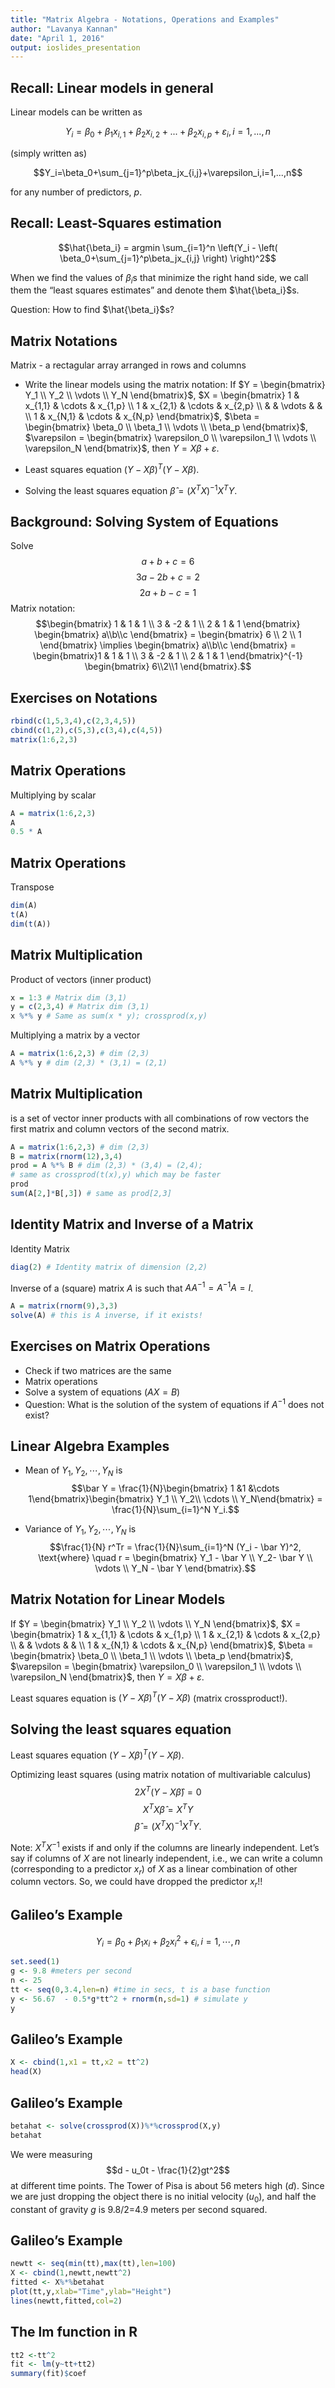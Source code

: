 ```yaml
---
title: "Matrix Algebra - Notations, Operations and Examples"
author: "Lavanya Kannan"
date: "April 1, 2016"
output: ioslides_presentation
---
```


## Recall: Linear models in general

Linear models can be written as

$$Y_i=\beta_0+\beta_1x_{i,1}+\beta_2x_{i,2}+...+\beta_2x_{i,p}+\varepsilon_i,i=1,...,n$$

(simply written as)

$$Y_i=\beta_0+\sum_{j=1}^p\beta_jx_{i,j}+\varepsilon_i,i=1,...,n$$

for any number of predictors, $p$.

## Recall: Least-Squares estimation

$$\hat{\beta_i} = argmin \sum_{i=1}^n \left(Y_i - \left( \beta_0+\sum_{j=1}^p\beta_jx_{i,j} \right) \right)^2$$

When we find the values of $\beta_i$s that minimize the right hand side, we call them the "least squares estimates" and denote them $\hat{\beta_i}$s. 

Question: How to find $\hat{\beta_i}$s?

## Matrix Notations

Matrix - a rectagular array arranged in rows and columns

- Write the linear models using the matrix notation: 
If $Y = \begin{bmatrix}
Y_1 \\
Y_2 \\
\vdots \\
Y_N
\end{bmatrix}$, 
$X = \begin{bmatrix}
1 & x_{1,1} & \cdots & x_{1,p} \\ 
1 & x_{2,1} & \cdots & x_{2,p} \\ 
 & & \vdots &  & \\
1 & x_{N,1} & \cdots & x_{N,p} 
\end{bmatrix}$, 
$\beta = \begin{bmatrix}
\beta_0 \\
\beta_1 \\
\vdots \\
\beta_p 
\end{bmatrix}$, $\varepsilon = \begin{bmatrix}
\varepsilon_0 \\
\varepsilon_1 \\
\vdots \\
\varepsilon_N 
\end{bmatrix}$, then 
$Y=X \beta + \varepsilon$.

- Least squares equation $(Y - X \beta)^T (Y - X \beta)$.

- Solving the least squares equation $\hat \beta = (X^TX)^{-1}X^TY$.


## Background: Solving System of Equations 
Solve
$$ a+b+c = 6$$
$$ 3a−2b+c = 2 $$ 
$$ 2a+b−c =1$$
Matrix notation:
$$\begin{bmatrix}
1 & 1 & 1 \\
3 & -2 & 1 \\
2 & 1 & 1
\end{bmatrix} \begin{bmatrix} a\\b\\c \end{bmatrix} = \begin{bmatrix} 6 \\ 2 \\ 1 \end{bmatrix} \implies \begin{bmatrix} a\\b\\c \end{bmatrix} = \begin{bmatrix}1 & 1 & 1 \\
3 & -2 & 1 \\
2 & 1 & 1
\end{bmatrix}^{-1} \begin{bmatrix} 6\\2\\1 \end{bmatrix}.$$
 


## Exercises on Notations

```r
rbind(c(1,5,3,4),c(2,3,4,5))
cbind(c(1,2),c(5,3),c(3,4),c(4,5))
matrix(1:6,2,3)
```



## Matrix Operations
Multiplying by scalar 
```r
A = matrix(1:6,2,3)
A
0.5 * A
```

## Matrix Operations
Transpose
```r
dim(A)
t(A)
dim(t(A))
```

## Matrix Multiplication
Product of vectors (inner product)
```r
x = 1:3 # Matrix dim (3,1)
y = c(2,3,4) # Matrix dim (3,1)
x %*% y # Same as sum(x * y); crossprod(x,y)
```
Multiplying a matrix by a vector 
```r
A = matrix(1:6,2,3) # dim (2,3)
A %*% y # dim (2,3) * (3,1) = (2,1)
```

## Matrix Multiplication
is a set of vector inner products with all combinations of row vectors the first matrix and column vectors of the second matrix.
```r
A = matrix(1:6,2,3) # dim (2,3)
B = matrix(rnorm(12),3,4)
prod = A %*% B # dim (2,3) * (3,4) = (2,4); 
# same as crossprod(t(x),y) which may be faster
prod
sum(A[2,]*B[,3]) # same as prod[2,3]
```
## Identity Matrix and Inverse of a Matrix
Identity Matrix
```r
diag(2) # Identity matrix of dimension (2,2)
```

Inverse of a (square) matrix $A$ is such that $AA^{-1} = A^{-1}A =I$.
```r
A = matrix(rnorm(9),3,3)
solve(A) # this is A inverse, if it exists!
```

## Exercises on Matrix Operations
- Check if two matrices are the same
- Matrix operations
- Solve a system of equations ($AX = B$)
- Question: What is the solution of the system of equations if $A^{-1}$ does not exist? 

## Linear Algebra Examples
- Mean of $Y_1, Y_2, \cdots, Y_N$ is
$$\bar Y = \frac{1}{N}\begin{bmatrix} 1 &1 &\cdots 1\end{bmatrix}\begin{bmatrix} Y_1 \\ Y_2\\ \cdots \\ Y_N\end{bmatrix} = \frac{1}{N}\sum_{i=1}^N Y_i.$$

- Variance of $Y_1, Y_2, \cdots, Y_N$ is
$$\frac{1}{N} r^Tr = \frac{1}{N}\sum_{i=1}^N (Y_i - \bar Y)^2, \text{where} \quad r = \begin{bmatrix} Y_1 - \bar Y \\ Y_2- \bar Y \\ \vdots \\ Y_N - \bar Y \end{bmatrix}.$$



## Matrix Notation for Linear Models

If $Y = \begin{bmatrix}
Y_1 \\
Y_2 \\
\vdots \\
Y_N
\end{bmatrix}$, 
$X = \begin{bmatrix}
1 & x_{1,1} & \cdots & x_{1,p} \\ 
1 & x_{2,1} & \cdots & x_{2,p} \\ 
 & & \vdots &  & \\
1 & x_{N,1} & \cdots & x_{N,p} 
\end{bmatrix}$, 
$\beta = \begin{bmatrix}
\beta_0 \\
\beta_1 \\
\vdots \\
\beta_p 
\end{bmatrix}$, $\varepsilon = \begin{bmatrix}
\varepsilon_0 \\
\varepsilon_1 \\
\vdots \\
\varepsilon_N 
\end{bmatrix}$, then 
$Y=X \beta + \varepsilon$.

Least squares equation is $(Y - X \beta)^T (Y - X \beta)$ (matrix crossproduct!).



## Solving the least squares equation
Least squares equation $(Y - X \beta)^T (Y - X \beta)$.

Optimizing least squares (using matrix notation of multivariable calculus)
$$2X^T(Y - X\hat \beta) = 0$$
$$X^TX\hat \beta = X^TY$$
$$\hat \beta = (X^TX)^{-1}X^TY. $$

Note: $X^TX^{-1}$ exists if and only if the columns are linearly independent. Let's say if columns of $X$ are not linearly independent, i.e., we can write a column (corresponding to a predictor $x_r$) of $X$ as a linear combination of other column vectors. So, we could have dropped the predictor $x_r$!! 

## Galileo's Example
$$Y_i=\beta_0+\beta_1x_i+\beta_2x^2_i+\epsilon_i,i=1,\cdots,n$$

```r
set.seed(1)
g <- 9.8 #meters per second
n <- 25
tt <- seq(0,3.4,len=n) #time in secs, t is a base function
y <- 56.67  - 0.5*g*tt^2 + rnorm(n,sd=1) # simulate y
y
```

## Galileo's Example
```r
X <- cbind(1,x1 = tt,x2 = tt^2)
head(X)
```

## Galileo's Example
```r
betahat <- solve(crossprod(X))%*%crossprod(X,y)
betahat
```
We were measuring $$d - u_0t - \frac{1}{2}gt^2$$ at different time points.
The Tower of Pisa is about 56 meters high ($d$). Since we are just dropping the object there is no initial velocity ($u_0$), and half the constant of gravity $g$ is 9.8/2=4.9 meters per second squared.

## Galileo's Example
```r
newtt <- seq(min(tt),max(tt),len=100)
X <- cbind(1,newtt,newtt^2)
fitted <- X%*%betahat
plot(tt,y,xlab="Time",ylab="Height")
lines(newtt,fitted,col=2)
```

## The lm function in R
```r
tt2 <-tt^2
fit <- lm(y~tt+tt2)
summary(fit)$coef
```
